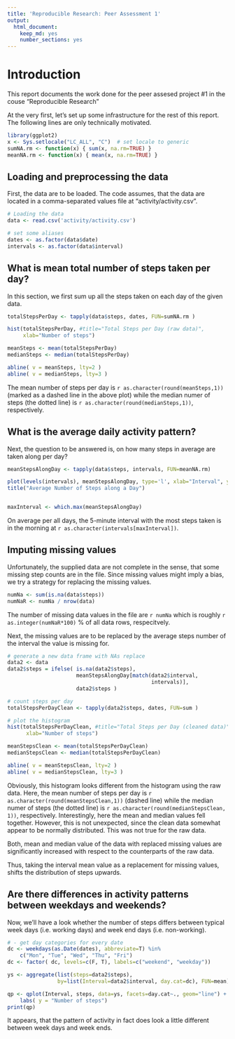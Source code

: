 ```yaml
---
title: 'Reproducible Research: Peer Assessment 1'
output:
  html_document:
    keep_md: yes
    number_sections: yes
---
```


# Introduction

This report documents the work done for the peer assesed project #1
in the couse "Reproducible Research"


At the very first, let's set up some infrastructure for the rest of this
report. The following lines are only technically motivated.

```r
library(ggplot2)
x <- Sys.setlocale("LC_ALL", "C")  # set locale to generic
sumNA.rm <- function(x) { sum(x, na.rm=TRUE) }
meanNA.rm <- function(x) { mean(x, na.rm=TRUE) }
```



## Loading and preprocessing the data

First, the data are to be loaded. The code assumes, that the data
are located in a comma-separated values file at "activity/activity.csv".

```r
# Loading the data
data <- read.csv('activity/activity.csv')

# set some aliases
dates <- as.factor(data$date)
intervals <- as.factor(data$interval)
```







## What is mean total number of steps taken per day?

In this section, we first sum up all the steps taken on each day of the given data.

```r
totalStepsPerDay <- tapply(data$steps, dates, FUN=sumNA.rm )

hist(totalStepsPerDay, #title="Total Steps per Day (raw data)",
     xlab="Number of steps")

meanSteps <- mean(totalStepsPerDay)
medianSteps <- median(totalStepsPerDay)

abline( v = meanSteps, lty=2 )
abline( v = medianSteps, lty=3 )
```

The mean number of steps per day is `r as.character(round(meanSteps,1))`
(marked as a dashed line in the above plot) while the median
numer of steps (the dotted line)
is `r as.character(round(medianSteps,1))`, respectively. 






## What is the average daily activity pattern?

Next, the question to be answered is, on how many steps in average
are taken along per day?

```r
meanStepsAlongDay <- tapply(data$steps, intervals, FUN=meanNA.rm)

plot(levels(intervals), meanStepsAlongDay, type='l', xlab="Interval", ylab="Number of steps")
title("Average Number of Steps along a Day")


maxInterval <- which.max(meanStepsAlongDay)
```

On average per all days, the 5-minute interval with the most steps taken is in the morning at `r as.character(intervals[maxInterval])`.






## Imputing missing values

Unfortunately, the supplied data are not complete in the sense, that
some missing step counts are in the file. Since missing values
might imply a bias, we try a strategy for replacing the missing
values.

```r
numNa <- sum(is.na(data$steps))
numNaR <- numNa / nrow(data)
```

The number of missing data values in the file are `r numNa` which
is roughly `r as.integer(numNaR*100)` % of all data rows, respecitvely.


Next, the missing values are to be replaced by the average steps number of the interval the value is missing for.

```r
# generate a new data frame with NAs replace
data2 <- data
data2$steps = ifelse( is.na(data2$steps),
                      meanStepsAlongDay[match(data2$interval,
                                              intervals)],
                      data2$steps )

# count steps per day
totalStepsPerDayClean <- tapply(data2$steps, dates, FUN=sum )

# plot the histogram
hist(totalStepsPerDayClean, #title="Total Steps per Day (cleaned data)",
      xlab="Number of steps")

meanStepsClean <- mean(totalStepsPerDayClean)
medianStepsClean <- median(totalStepsPerDayClean)

abline( v = meanStepsClean, lty=2 )
abline( v = medianStepsClean, lty=3 )
```

Obviously, this histogram looks different from the histogram using the raw data.
Here, the mean number of steps per day is `r as.character(round(meanStepsClean,1))`
(dashed line) while the median numer of steps (the dotted line)
is `r as.character(round(medianStepsClean, 1))`, respectively.
Interestingly, here the mean and median values fell together. However, this is not unexpected, since the clean data somewhat appear to be normally distributed. This was not true for the raw data.

Both, mean and median value of the data with replaced missing values are significantly increased with respect to the counterparts of the raw data.

Thus, taking the interval mean value as a replacement for missing values, shifts the distribution of steps upwards.




## Are there differences in activity patterns between weekdays and weekends?

Now, we'll have a look whether the number of steps differs between typical week days (i.e. working days) and week end days (i.e. non-working).


```r
# - get day categories for every date
dc <- weekdays(as.Date(dates), abbreviate=T) %in% 
    c("Mon", "Tue", "Wed", "Thu", "Fri")
dc <- factor( dc, levels=c(F, T), labels=c("weekend", "weekday"))

ys <- aggregate(list(steps=data2$steps), 
                by=list(Interval=data2$interval, day.cat=dc), FUN=mean)

qp <- qplot(Interval, steps, data=ys, facets=day.cat~., geom="line") +
    labs( y = "Number of steps")
print(qp)
```

It appears, that the pattern of activity in fact does look a little different between week days and week ends.
